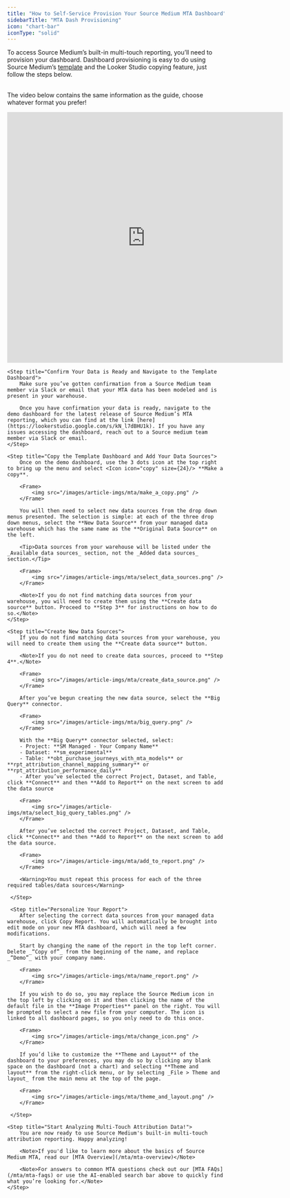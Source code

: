 ```yaml
---
title: "How to Self-Service Provision Your Source Medium MTA Dashboard"
sidebarTitle: "MTA Dash Provisioning"
icon: "chart-bar"
iconType: "solid"
---
```


To access Source Medium’s built-in multi-touch reporting, you’ll need to provision your dashboard. Dashboard provisioning is easy to do using Source Medium’s [template](https://lookerstudio.google.com/s/kN_l7dBHU1k) and the Looker Studio copying feature, just follow the steps below. <br/><br/>

<Note>The video below contains the same information as the guide, choose whatever format you prefer!</Note>

<Frame>
    <iframe 
        width="640" 
        height="581"
        src="https://www.loom.com/embed/b34e35d6146d4ffdb34499126e0e7551?sid=92ac52fe-5573-4bfc-9247-ddd13a115a40" frameborder="0" 
        webkitallowfullscreen
        mozallowfullscreen
        allowfullscreen
    ></iframe>
</Frame>

<Steps>

    <Step title="Confirm Your Data is Ready and Navigate to the Template Dashboard">
        Make sure you’ve gotten confirmation from a Source Medium team member via Slack or email that your MTA data has been modeled and is present in your warehouse.

        Once you have confirmation your data is ready, navigate to the demo dashboard for the latest release of Source Medium’s MTA reporting, which you can find at the link [here](https://lookerstudio.google.com/s/kN_l7dBHU1k). If you have any issues accessing the dashboard, reach out to a Source medium team member via Slack or email.
    </Step>

    <Step title="Copy the Template Dashboard and Add Your Data Sources">
        Once on the demo dashboard, use the 3 dots icon at the top right to bring up the menu and select <Icon icon="copy" size={24}/> **Make a copy**.

        <Frame>
            <img src="/images/article-imgs/mta/make_a_copy.png" />
        </Frame>

        You will then need to select new data sources from the drop down menus presented. The selection is simple: at each of the three drop down menus, select the **New Data Source** from your managed data warehouse which has the same name as the **Original Data Source** on the left. 

        <Tip>Data sources from your warehouse will be listed under the _Available data sources_ section, not the _Added data sources_ section.</Tip> 

        <Frame>
            <img src="/images/article-imgs/mta/select_data_sources.png" />
        </Frame>

        <Note>If you do not find matching data sources from your warehouse, you will need to create them using the **Create data source** button. Proceed to **Step 3** for instructions on how to do so.</Note>
    </Step>

    <Step title="Create New Data Sources">
        If you do not find matching data sources from your warehouse, you will need to create them using the **Create data source** button. 
        
        <Note>If you do not need to create data sources, proceed to **Step 4**.</Note> 

        <Frame>
            <img src="/images/article-imgs/mta/create_data_source.png" />
        </Frame>

        After you’ve begun creating the new data source, select the **Big Query** connector.

        <Frame>
            <img src="/images/article-imgs/mta/big_query.png" />
        </Frame>

        With the **Big Query** connector selected, select:
        - Project: **SM Managed - Your Company Name**
        - Dataset: **sm_experimental** 
        - Table: **obt_purchase_journeys_with_mta_models** or **rpt_attribution_channel_mapping_summary** or **rpt_attribution_performance_daily**
        - After you’ve selected the correct Project, Dataset, and Table, click **Connect** and then **Add to Report** on the next screen to add the data source

        <Frame>
            <img src="/images/article-imgs/mta/select_big_query_tables.png" />
        </Frame>

        After you’ve selected the correct Project, Dataset, and Table, click **Connect** and then **Add to Report** on the next screen to add the data source.

        <Frame>
            <img src="/images/article-imgs/mta/add_to_report.png" />
        </Frame>

        <Warning>You must repeat this process for each of the three required tables/data sources</Warning>

     </Step>

     <Step title="Personalize Your Report">
        After selecting the correct data sources from your managed data warehouse, click Copy Report. You will automatically be brought into edit mode on your new MTA dashboard, which will need a few modifications.

        Start by changing the name of the report in the top left corner. Delete _“Copy of”_ from the beginning of the name, and replace _“Demo”_ with your company name.

        <Frame>
            <img src="/images/article-imgs/mta/name_report.png" />
        </Frame>

        If you wish to do so, you may replace the Source Medium icon in the top left by clicking on it and then clicking the name of the default file in the **Image Properties** panel on the right. You will be prompted to select a new file from your computer. The icon is linked to all dashboard pages, so you only need to do this once. 

        <Frame>
            <img src="/images/article-imgs/mta/change_icon.png" />
        </Frame>

        If you’d like to customize the **Theme and Layout** of the dashboard to your preferences, you may do so by clicking any blank space on the dashboard (not a chart) and selecting **Theme and layout** from the right-click menu, or by selecting _File > Theme and layout_ from the main menu at the top of the page. 

        <Frame>
            <img src="/images/article-imgs/mta/theme_and_layout.png" />
        </Frame>

     </Step>

    <Step title="Start Analyzing Multi-Touch Attribution Data!">
        You are now ready to use Source Medium's built-in multi-touch attribution reporting. Happy analyzing!

        <Note>If you'd like to learn more about the basics of Source Medium MTA, read our [MTA Overview](/mta/mta-overview)</Note>
    
        <Note>For answers to common MTA questions check out our [MTA FAQs](/mta/mta-faqs) or use the AI-enabled search bar above to quickly find what you’re looking for.</Note>
    </Step>

</Steps>

